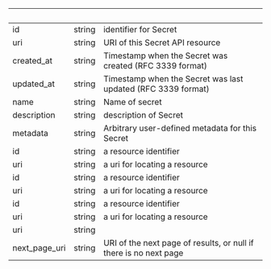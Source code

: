 
| &nbsp;        | &nbsp; | &nbsp;                                                            |
| ------------- | ------ | ----------------------------------------------------------------- |
| id            | string | identifier for Secret                                             |
| uri           | string | URI of this Secret API resource                                   |
| created_at    | string | Timestamp when the Secret was created (RFC 3339 format)           |
| updated_at    | string | Timestamp when the Secret was last updated (RFC 3339 format)      |
| name          | string | Name of secret                                                    |
| description   | string | description of Secret                                             |
| metadata      | string | Arbitrary user-defined metadata for this Secret                   |
| id            | string | a resource identifier                                             |
| uri           | string | a uri for locating a resource                                     |
| id            | string | a resource identifier                                             |
| uri           | string | a uri for locating a resource                                     |
| id            | string | a resource identifier                                             |
| uri           | string | a uri for locating a resource                                     |
| uri           | string |                                                                   |
| next_page_uri | string | URI of the next page of results, or null if there is no next page |
